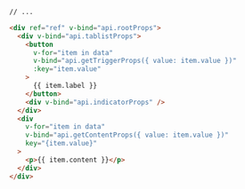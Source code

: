 ```md {11}
// ...

<div ref="ref" v-bind="api.rootProps">
  <div v-bind="api.tablistProps">
    <button
      v-for="item in data"
      v-bind="api.getTriggerProps({ value: item.value })"
      :key="item.value"
    >
      {{ item.label }}
    </button>
    <div v-bind="api.indicatorProps" />
  </div>
  <div
    v-for="item in data"
    v-bind="api.getContentProps({ value: item.value })"
    key="{item.value}"
  >
    <p>{{ item.content }}</p>
  </div>
</div>
```

